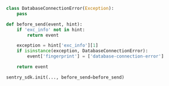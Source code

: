 ```python
class DatabaseConnectionError(Exception):
    pass

def before_send(event, hint):
    if 'exc_info' not in hint:
        return event

    exception = hint['exc_info'][1]
    if isinstance(exception, DatabaseConnectionError):
        event['fingerprint'] = ['database-connection-error']

    return event

sentry_sdk.init(..., before_send=before_send)
```
